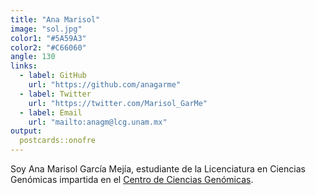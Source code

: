 ```yaml
---
title: "Ana Marisol"
image: "sol.jpg"
color1: "#5A59A3"
color2: "#C66060"
angle: 130
links:
  - label: GitHub
    url: "https://github.com/anagarme"
  - label: Twitter
    url: "https://twitter.com/Marisol_GarMe"
  - label: Email
    url: "mailto:anagm@lcg.unam.mx"
output:
  postcards::onofre
---
```

 Soy Ana Marisol García Mejía, estudiante de la Licenciatura en Ciencias Genómicas impartida en el [Centro de Ciencias Genómicas](https://www.ccg.unam.mx/). 


